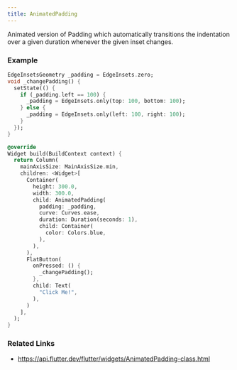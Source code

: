 ```yaml
---
title: AnimatedPadding
---
```


Animated version of Padding which automatically transitions the indentation over a given duration whenever the given inset changes.

### Example

```dart liveslice=AnimatedPadding height=500px
EdgeInsetsGeometry _padding = EdgeInsets.zero;
void _changePadding() {
  setState(() {
    if (_padding.left == 100) {
      _padding = EdgeInsets.only(top: 100, bottom: 100);
    } else {
      _padding = EdgeInsets.only(left: 100, right: 100);
    }
  });
}

@override
Widget build(BuildContext context) {
  return Column(
    mainAxisSize: MainAxisSize.min,
    children: <Widget>[
      Container(
        height: 300.0,
        width: 300.0,
        child: AnimatedPadding(
          padding: _padding,
          curve: Curves.ease,
          duration: Duration(seconds: 1),
          child: Container(
            color: Colors.blue,
          ),
        ),
      ),
      FlatButton(
        onPressed: () {
          _changePadding();
        },
        child: Text(
          "Click Me!",
        ),
      )
    ],
  );
}
```

### Related Links
- https://api.flutter.dev/flutter/widgets/AnimatedPadding-class.html
